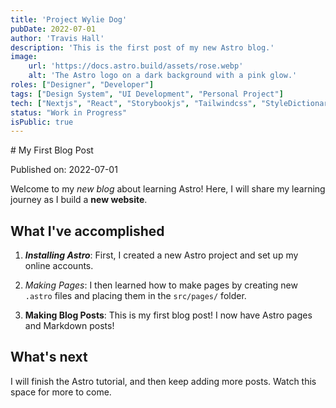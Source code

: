 ```yaml
---
title: 'Project Wylie Dog'
pubDate: 2022-07-01
author: 'Travis Hall'
description: 'This is the first post of my new Astro blog.'
image:
    url: 'https://docs.astro.build/assets/rose.webp'
    alt: 'The Astro logo on a dark background with a pink glow.'
roles: ["Designer", "Developer"]
tags: ["Design System", "UI Development", "Personal Project"]
tech: ["Nextjs", "React", "Storybookjs", "Tailwindcss", "StyleDictionary", "Figma"]
status: "Work in Progress"
isPublic: true
---
```


<div class="text-zinc-950 dark:text-white">
# My First Blog Post

Published on: 2022-07-01

Welcome to my _new blog_ about learning Astro! Here, I will share my learning journey as I build a **new website**.

## What I've accomplished

1. ***Installing Astro***: First, I created a new Astro project and set up my online accounts.

2. *Making Pages*: I then learned how to make pages by creating new `.astro` files and placing them in the `src/pages/` folder.

3. **Making Blog Posts**: This is my first blog post! I now have Astro pages and Markdown posts!

## What's next

I will finish the Astro tutorial, and then keep adding more posts. Watch this space for more to come.

</div>